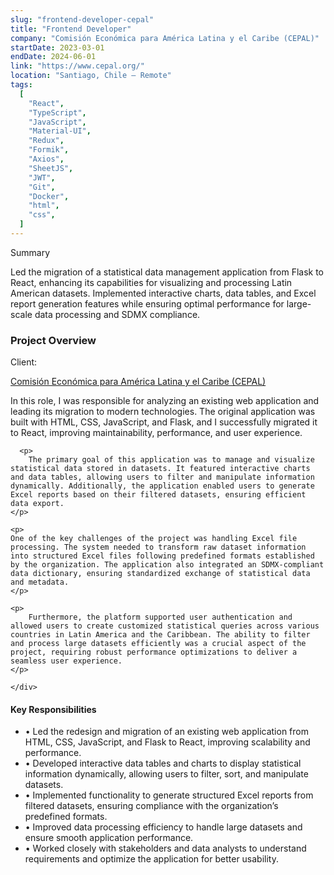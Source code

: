 ```yaml
---
slug: "frontend-developer-cepal"
title: "Frontend Developer"
company: "Comisión Económica para América Latina y el Caribe (CEPAL)"
startDate: 2023-03-01
endDate: 2024-06-01
link: "https://www.cepal.org/"
location: "Santiago, Chile – Remote"
tags:
  [
    "React",
    "TypeScript",
    "JavaScript",
    "Material-UI",
    "Redux",
    "Formik",
    "Axios",
    "SheetJS",
    "JWT",
    "Git",
    "Docker",
    "html",
    "css",
  ]
---
```


<div class="not-prose bg-muted/30 p-4 rounded-lg mb-8">
  <p class="font-medium text-lg mb-2">Summary</p>
  <p class="text-sm text-muted-foreground">
    Led the migration of a statistical data management application from Flask to React, enhancing its capabilities for visualizing and processing Latin American datasets. Implemented interactive charts, data tables, and Excel report generation features while ensuring optimal performance for large-scale data processing and SDMX compliance.
  </p>
</div>

### Project Overview

<div class="flex gap-4">
  <div class="not-prose">
    <p class="font-semibold not-prose mb-0">Client:</p>
    <div class="not-prose">
      <a
        href="https://www.cepal.org/"
        class="text-primary hover:underline"
        target="_blank"
      >
        Comisión Económica para América Latina y el Caribe (CEPAL)
      </a>
    </div>
  </div>
</div>

<div class="space-y-6">
  <div>
    <div class="space-y-4">
      <p>
        In this role, I was responsible for analyzing an existing web application and leading its migration to modern technologies. The original application was built with HTML, CSS, JavaScript, and Flask, and I successfully migrated it to React, improving maintainability, performance, and user experience.
      </p>

      <p>
        The primary goal of this application was to manage and visualize statistical data stored in datasets. It featured interactive charts and data tables, allowing users to filter and manipulate information dynamically. Additionally, the application enabled users to generate Excel reports based on their filtered datasets, ensuring efficient data export.
    </p>

    <p>
    One of the key challenges of the project was handling Excel file processing. The system needed to transform raw dataset information into structured Excel files following predefined formats established by the organization. The application also integrated an SDMX-compliant data dictionary, ensuring standardized exchange of statistical data and metadata.
    </p>

    <p>
        Furthermore, the platform supported user authentication and allowed users to create customized statistical queries across various countries in Latin America and the Caribbean. The ability to filter and process large datasets efficiently was a crucial aspect of the project, requiring robust performance optimizations to deliver a seamless user experience.
    </p>

    </div>

  </div>

  <div class="border-t border-muted pt-6">
    <h4 class="text-lg font-semibold mb-4">Key Responsibilities</h4>
    <ul class="list-none space-y-2 pl-0">
      <li class="flex items-start gap-2">
        <span class="text-primary">•</span>
        <span>Led the redesign and migration of an existing web application from HTML, CSS, JavaScript, and Flask to React, improving scalability and performance.</span>
      </li>
      <li class="flex items-start gap-2">
        <span class="text-primary">•</span>
        <span>Developed interactive data tables and charts to display statistical information dynamically, allowing users to filter, sort, and manipulate datasets.</span>
      </li>
      <li class="flex items-start gap-2">
        <span class="text-primary">•</span>
        <span>Implemented functionality to generate structured Excel reports from filtered datasets, ensuring compliance with the organization’s predefined formats.</span>
      </li>
      <li class="flex items-start gap-2">
        <span class="text-primary">•</span>
        <span>Improved data processing efficiency to handle large datasets and ensure smooth application performance.</span>
      </li>
      <li class="flex items-start gap-2">
        <span class="text-primary">•</span>
        <span>Worked closely with stakeholders and data analysts to understand requirements and optimize the application for better usability.</span>
      </li>
    </ul>
  </div>
</div>
